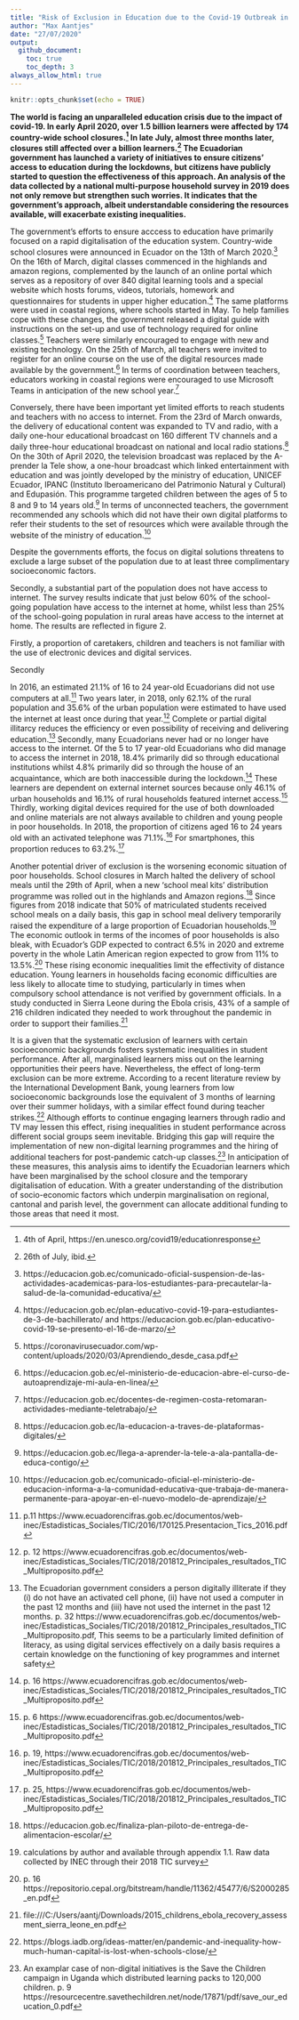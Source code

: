 ```yaml
---
title: "Risk of Exclusion in Education due to the Covid-19 Outbreak in Ecuador"
author: "Max Aantjes"
date: "27/07/2020"
output:
  github_document:
    toc: true
    toc_depth: 3
always_allow_html: true
---
```


```r
knitr::opts_chunk$set(echo = TRUE)
```

**The world is facing an unparalleled education crisis due to the impact of covid-19. In early April 2020, over 1.5 billion learners were affected by 174 country-wide school closures.^[4th of April, https://en.unesco.org/covid19/educationresponse] In late July, almost three months later, closures still affected over a billion learners.^[26th of July, ibid.] The Ecuadorian government has launched a variety of initiatives to ensure citizens' access to education during the lockdowns, but citizens have publicly started to question the effectiveness of this approach. An analysis of the data collected by a national multi-purpose household survey in 2019 does not only remove but strengthen such worries. It indicates that the government's approach, albeit understandable considering the resources available, will exacerbate existing inequalities.**

The government's efforts to ensure acccess to education have primarily focused on a rapid digitalisation of the education system. Country-wide school closures were announced in Ecuador on the 13th of March 2020.^[https://educacion.gob.ec/comunicado-oficial-suspension-de-las-actividades-academicas-para-los-estudiantes-para-precautelar-la-salud-de-la-comunidad-educativa/] On the 16th of March, digital classes commenced in the highlands and amazon regions, complemented by the launch of an online portal which serves as a repository of over 840 digital learning tools and a special website which hosts forums, videos, tutorials, homework and questionnaires for students in upper higher education.^[https://educacion.gob.ec/plan-educativo-covid-19-para-estudiantes-de-3-de-bachillerato/ and https://educacion.gob.ec/plan-educativo-covid-19-se-presento-el-16-de-marzo/] The same platforms were used in coastal regions, where schools started in May. To help families cope with these changes, the government released a digital guide with instructions on the set-up and use of technology required for online classes.^[https://coronavirusecuador.com/wp-content/uploads/2020/03/Aprendiendo_desde_casa.pdf] Teachers were similarly encouraged to engage with new and existing technology. On the 25th of March, all teachers were invited to register for an online course on the use of the digital resources made available by the government.^[https://educacion.gob.ec/el-ministerio-de-educacion-abre-el-curso-de-autoaprendizaje-mi-aula-en-linea/] In terms of coordination between teachers, educators working in coastal regions were encouraged to use Microsoft Teams  in anticipation of the new school year.^[https://educacion.gob.ec/docentes-de-regimen-costa-retomaran-actividades-mediante-teletrabajo/] 

Conversely, there have been important yet limited efforts to reach students and teachers with no access to internet. From the 23rd of March onwards, the delivery of educational content was expanded to TV and radio, with a daily one-hour educational broadcast on 160 different TV channels and a daily three-hour educational broadcast on national and local radio stations.^[https://educacion.gob.ec/la-educacion-a-traves-de-plataformas-digitales/] On the 30th of April 2020, the television broadcast was replaced by the A-prender la Tele show, a one-hour broadcast which linked entertainment with education and was jointly developed by the ministry of education, UNICEF Ecuador, IPANC (Instituto Iberoamericano del Patrimonio Natural y Cultural) and Edupasión. This programme targeted children between the ages of 5 to 8 and 9 to 14 years old.^[https://educacion.gob.ec/llega-a-aprender-la-tele-a-ala-pantalla-de-educa-contigo/] In terms of unconnected teachers, the government recommended any schools which did not have their own digital platforms to refer their students to the set of resources which were available through the website of the ministry of education.^[https://educacion.gob.ec/comunicado-oficial-el-ministerio-de-educacion-informa-a-la-comunidad-educativa-que-trabaja-de-manera-permanente-para-apoyar-en-el-nuevo-modelo-de-aprendizaje/] 

Despite the governments efforts, the focus on digital solutions threatens to exclude a large subset of the population due to at least three complimentary socioeconomic factors. 

Secondly, a substantial part of the population does not have access to internet. The survey results indicate that just below 60% of the school-going population have access to the internet at home, whilst less than 25% of the school-going population in rural areas have access to the internet at home. The results are reflected in figure 2. 


Firstly, a proportion of caretakers, children and teachers is not familiar with the use of electronic devices and digital services. 

Secondly






In 2016, an estimated 21.1% of 16 to 24 year-old Ecuadorians did not use computers at all.^[p.11 https://www.ecuadorencifras.gob.ec/documentos/web-inec/Estadisticas_Sociales/TIC/2016/170125.Presentacion_Tics_2016.pdf] Two years later, in 2018, only 62.1% of the rural population and 35.6% of the urban population were estimated to have used the internet at least once during that year.^[p. 12 https://www.ecuadorencifras.gob.ec/documentos/web-inec/Estadisticas_Sociales/TIC/2018/201812_Principales_resultados_TIC_Multiproposito.pdf] Complete or partial digital illitarcy reduces the efficiency or even possibility of receiving and delivering education.^[The Ecuadorian government considers a person digitally illiterate if they (i) do not have an activated cell phone, (ii) have not used a computer in the past 12 months and (iii) have not used the internet in the past 12 months. p. 32 https://www.ecuadorencifras.gob.ec/documentos/web-inec/Estadisticas_Sociales/TIC/2018/201812_Principales_resultados_TIC_Multiproposito.pdf, This seems to be a particularly limited definition of literacy, as using digital services effectively on a daily basis requires a certain knowledge on the functioning of key programmes and internet safety] Secondly, many Ecuadorians never had or no longer have access to the internet. Of the 5 to 17 year-old Ecuadorians who did manage to access the internet in 2018, 18.4% primarily did so through educational institutions whilst 4.8% primarily did so through the house of an acquaintance, which are both inaccessible during the lockdown.^[p. 16 https://www.ecuadorencifras.gob.ec/documentos/web-inec/Estadisticas_Sociales/TIC/2018/201812_Principales_resultados_TIC_Multiproposito.pdf] These learners are dependent on external internet sources because only 46.1% of urban households and 16.1% of rural households featured internet access.^[p. 6 https://www.ecuadorencifras.gob.ec/documentos/web-inec/Estadisticas_Sociales/TIC/2018/201812_Principales_resultados_TIC_Multiproposito.pdf]  Thirdly, working digital devices required for the use of both downloaded and online materials are not always available to children and young people in poor households. In 2018, the proportion of citizens aged 16 to 24 years old with an activated telephone was 71.1%.^[p. 19, https://www.ecuadorencifras.gob.ec/documentos/web-inec/Estadisticas_Sociales/TIC/2018/201812_Principales_resultados_TIC_Multiproposito.pdf] For smartphones, this proportion reduces to 63.2%.^[p. 25, https://www.ecuadorencifras.gob.ec/documentos/web-inec/Estadisticas_Sociales/TIC/2018/201812_Principales_resultados_TIC_Multiproposito.pdf] 

Another potential driver of exclusion is the worsening economic situation of poor households. School closures in March halted the delivery of school meals until the 29th of April, when a new 'school meal kits' distribution programme was rolled out in the highlands and Amazon regions.^[https://educacion.gob.ec/finaliza-plan-piloto-de-entrega-de-alimentacion-escolar/] Since figures from 2018 indicate that 50% of matriculated students received school meals on a daily basis, this gap in school meal delivery temporarily raised the expenditure of a large proportion of Ecuadorian households.^[calculations by author and available through appendix 1.1. Raw data collected by INEC through their 2018 TIC survey] The economic outlook in terms of the incomes of poor households is also bleak, with Ecuador's GDP expected to contract 6.5% in 2020 and extreme poverty in the whole Latin American region expected to grow from 11% to 13.5%.^[p. 16 https://repositorio.cepal.org/bitstream/handle/11362/45477/6/S2000285_en.pdf] These rising economic inequalities limit the effectivity of distance education. Young learners in households facing economic difficulties are less likely to allocate time to studying, particularly in times when compulsory school attendance is not verified by government officials. In a study conducted in Sierra Leone during the Ebola crisis, 43% of a sample of 216 children indicated they needed to work throughout the pandemic in order to support their families.^[file:///C:/Users/aantj/Downloads/2015_childrens_ebola_recovery_assessment_sierra_leone_en.pdf]  

It is a given that the systematic exclusion of learners with certain socioeconomic backgrounds fosters systematic inequalities in student performance. After all, marginalised learners miss out on the learning opportunities their peers have. Nevertheless, the effect of long-term exclusion can be more extreme. According to a recent literature review by the International Development Bank, young learners from low socioeconomic backgrounds lose the equivalent of 3 months of learning over their summer holidays, with a similar effect found during teacher strikes.^[https://blogs.iadb.org/ideas-matter/en/pandemic-and-inequality-how-much-human-capital-is-lost-when-schools-close/] Although efforts to continue engaging learners through radio and TV may lessen this effect, rising inequalities in student performance across different social groups seem inevitable. Bridging this gap will require the implementation of new non-digital learning programmes and the hiring of additional teachers for post-pandemic catch-up classes.^[An examplar case of non-digital initiatives is the Save the Children campaign in Uganda which distributed learning packs to 120,000 children. p. 9 https://resourcecentre.savethechildren.net/node/17871/pdf/save_our_education_0.pdf] In anticipation of these measures, this analysis aims to identify the Ecuadorian learners which have been marginalised by the school closure and the temporary digitalisation of education. With a greater understanding of the distribution of socio-economic factors which underpin marginalisation on regional, cantonal and parish level, the government can allocate additional funding to those areas that need it most. 
